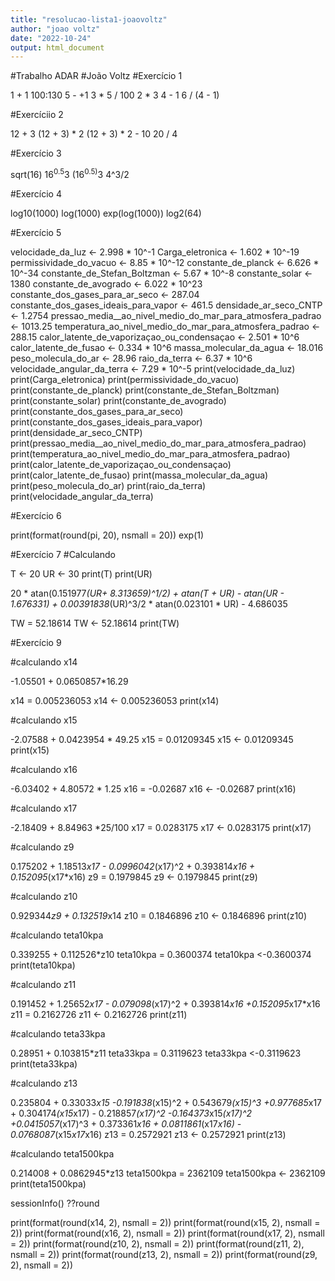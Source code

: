 ```yaml
---
title: "resolucao-lista1-joaovoltz"
author: "joao voltz"
date: "2022-10-24"
output: html_document
---
```

#Trabalho ADAR 
#João Voltz
#Exercício 1

1 + 1
100:130
5 - +1
3 * 5 / 100
2 * 3
4 - 1
6 / (4 - 1)

#Exercíciio 2

12 + 3
(12 + 3) * 2
(12 + 3) * 2 - 10
20 / 4

#Exercício 3

sqrt(16)
16^0.5^3
(16^0.5)^3
4^3/2

#Exercício 4

log10(1000)
log(1000)
exp(log(1000))
log2(64)

#Exercício 5

velocidade_da_luz <- 2.998 * 10^-1 
Carga_eletronica <- 1.602 * 10^-19 
permissividade_do_vacuo <- 8.85 * 10^-12 
constante_de_planck <- 6.626 * 10^-34 
constante_de_Stefan_Boltzman <- 5.67 * 10^-8 
constante_solar <- 1380 
constante_de_avogrado <- 6.022 * 10^23 
constante_dos_gases_para_ar_seco <- 287.04 
constante_dos_gases_ideais_para_vapor <- 461.5 
densidade_ar_seco_CNTP <- 1.2754 
pressao_media__ao_nivel_medio_do_mar_para_atmosfera_padrao <- 1013.25 
temperatura_ao_nivel_medio_do_mar_para_atmosfera_padrao <- 288.15 
calor_latente_de_vaporizaçao_ou_condensaçao <- 2.501 * 10^6 
calor_latente_de_fusao <- 0.334 * 10^6 
massa_molecular_da_agua <- 18.016 
peso_molecula_do_ar <- 28.96 
raio_da_terra <- 6.37 * 10^6 
velocidade_angular_da_terra <- 7.29 * 10^-5 
print(velocidade_da_luz)
print(Carga_eletronica)
print(permissividade_do_vacuo)
print(constante_de_planck)
print(constante_de_Stefan_Boltzman)
print(constante_solar)
print(constante_de_avogrado)
print(constante_dos_gases_para_ar_seco)
print(constante_dos_gases_ideais_para_vapor)
print(densidade_ar_seco_CNTP)
print(pressao_media__ao_nivel_medio_do_mar_para_atmosfera_padrao)
print(temperatura_ao_nivel_medio_do_mar_para_atmosfera_padrao)
print(calor_latente_de_vaporizaçao_ou_condensaçao)
print(calor_latente_de_fusao)
print(massa_molecular_da_agua)
print(peso_molecula_do_ar)
print(raio_da_terra)
print(velocidade_angular_da_terra)

#Exercício 6 

print(format(round(pi, 20), nsmall = 20))
exp(1)

#Exercício 7
#Calculando

T <- 20
UR <- 30
print(T)
print(UR)


20 * atan(0.151977*(UR+ 8.313659)^1/2) + atan(T + UR) - atan(UR - 1.676331) + 0.00391838*(UR)^3/2 * atan(0.023101 * UR) - 4.686035

TW = 52.18614
TW <- 52.18614
print(TW)


#Exercício 9

#calculando x14

-1.05501 + 0.0650857*16.29

x14 =  0.005236053
x14 <-  0.005236053
print(x14)

#calculando x15

-2.07588 + 0.0423954 * 49.25
x15 =  0.01209345
x15 <-  0.01209345
print(x15)

#calculando x16

-6.03402 + 4.80572 * 1.25
x16 =  -0.02687
x16 <- -0.02687
print(x16)

#calculando x17

-2.18409 + 8.84963 *25/100
x17 = 0.0283175
x17 <- 0.0283175
print(x17)

#calculando z9

0.175202 + 1.18513*x17 - 0.0996042*(x17)^2 + 0.393814*x16 + 0.152095*(x17*x16)
z9 = 0.1979845
z9 <- 0.1979845
print(z9)

#calculando z10

0.929344*z9 + 0.132519*x14
z10 = 0.1846896
z10 <- 0.1846896
print(z10)

#calculando teta10kpa

0.339255 + 0.112526*z10
teta10kpa = 0.3600374
teta10kpa <-0.3600374
print(teta10kpa)

#calculando z11

0.191452 + 1.25652*x17 - 0.079098*(x17)^2 + 0.393814*x16 +0.152095*x17*x16
z11 = 0.2162726
z11 <- 0.2162726
print(z11)

#calculando teta33kpa

0.28951 + 0.103815*z11
teta33kpa = 0.3119623
teta33kpa <-0.3119623
print(teta33kpa)

#calculando z13

0.235804 + 0.33033*x15 -0.191838*(x15)^2 + 0.543679*(x15)^3 +0.977685*x17 + 0.304174*(x15*x17) - 0.218857*(x17)^2 -0.164373*x15*(x17)^2 +0.0415057*(x17)^3 + 0.373361*x16 + 0.0811861*(x17*x16) - 0.0768087*(x15*x17*x16) 
z13 = 0.2572921
z13 <- 0.2572921
print(z13)

#calculando teta1500kpa

0.214008 + 0.0862945*z13
teta1500kpa = 2362109
teta1500kpa <- 2362109
print(teta1500kpa)

sessionInfo()
??round

print(format(round(x14, 2), nsmall = 2))
print(format(round(x15, 2), nsmall = 2))
print(format(round(x16, 2), nsmall = 2))
print(format(round(x17, 2), nsmall = 2))
print(format(round(z10, 2), nsmall = 2))
print(format(round(z11, 2), nsmall = 2))
print(format(round(z13, 2), nsmall = 2))
print(format(round(z9, 2), nsmall = 2))



